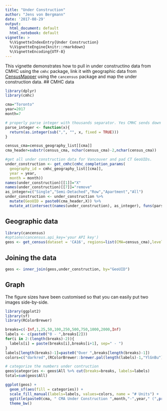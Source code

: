 ```yaml
---
title: "Under Construction"
author: "Jens von Bergmann"
date: '2017-08-29'
output:
  html_document: default
  html_notebook: default
vignette: >
  %\VignetteIndexEntry{Under Construction}
  %\VignetteEngine{knitr::rmarkdown}
  %\VignetteEncoding{UTF-8}
---
```


This vignette demonstrates how to pull in under constructino data from CMHC using the `cmhc` package,
link it with geographic data from [CensusMapper](https://censusmapper.ca) using the `cancensus`
package and map the under construction data.
## CMHC data

```r
library(dplyr)
library(cmhc)

cma="Toronto"
year=2017
month=7

# properly parse integer with thousands separator. Yes CMHC sends down formatted number strings.
parse_integer <- function(x){
  return(as.integer(sub(",", "", x, fixed = TRUE)))
}

census_cma=census_geography_list[[cma]]
cma_header=substr(census_cma, nchar(census_cma)-2,nchar(census_cma))

#get all under construction data for Vancouver and pad CT GeoUIDs.
under_construction <- get_cmhc(cmhc_completion_params(
  geography_id = cmhc_geography_list[[cma]],
  year = year,
  month = month))
names(under_construction)[[1]]="X"
names(under_construction)[[7]]="remove"
as_integer=c("Single","Semi-Detached","Row","Apartment","All")
under_construction <- under_construction %>%
  mutate(GeoUID = paste0(cma_header,X)) %>%
  mutate_at(intersect(names(under_construction), as_integer), funs(parse_integer))

```

## Geographic data
```r
library(cancensus)
#options(cancensus.api_key='your API key')
geos <- get_census(dataset = 'CA16', regions=list(CMA=census_cma),level='CT',geo_format='sf')
```

## Joining the data
```r
geos <- inner_join(geos,under_construction, by="GeoUID")
```


## Graph

The figure sizes have been customised so that you can easily put two images side-by-side. 

```r
library(ggplot2)
library(sf)
library(RColorBrewer)

breaks=c(-Inf,1,25,50,100,250,500,750,1000,2000,Inf)
labels <- c(paste0("0 - ",breaks[2]))
for(i in 2:(length(breaks)-2)){
  labels[i] = paste(breaks[i],breaks[i+1], sep=" - ")
}
labels[length(breaks)-1]=paste0("Over ",breaks[length(breaks)-1])
colors=c("darkred",(RColorBrewer::brewer.pal(length(labels)-1,"YlGnBu")))

# categorize the numbers under contruction
geos$categories <- geos$All %>% cut(breaks=breaks, labels=labels)
total=sum(geos$All)

ggplot(geos) +
  geom_sf(aes(fill = categories)) +
  scale_fill_manual(labels=labels, values=colors, name = "# Units") +
  ggtitle(paste0(cma, " CMA Under Construction ",month,"-",year," (",prettyNum(total,big.mark = ",")," total)")) +
  theme_bw()

```

